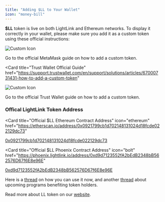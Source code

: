 ```yaml
---
title: "Adding $LL to Your Wallet"
icon: "money-bill"
---
```


**$LL** token is live on both LightLink and Ethereum networks. To display it correctly in your wallet, please make sure you add it as a custom token using these official instructions:

<CardGroup>

<Card
  title="MetaMask Official Guide"
  href="https://support.metamask.io/managing-my-tokens/custom-tokens/how-to-display-tokens-in-metamask/#how-to-add-a-custom-token"> 
  
  <p style={{padding: "15px 0px"}}>
  <img
    src="../images/metamask-fox.svg"
    alt="Custom Icon"
    width={50}
    className="custom-icon"
  />
  </p>

Go to the official MetaMask guide on how to add a custom token.

</Card>

<Card
  title="Trust Wallet Official Guide"
  href="https://support.trustwallet.com/en/support/solutions/articles/67000731431-how-to-add-a-custom-token"
>

<img
  src="../images/trust-wallet-logo.svg"
  alt="Custom Icon"
  width={110}
  className="custom-icon"
/>

Go to the official Trust Wallet guide on how to add a custom token.

</Card>

</CardGroup>

### Offical LightLink Token Address

<Card
  title="Official $LL Ethereum Contract Address"
  icon="ethereum"
  href="https://etherscan.io/address/0x0921799cb1d702148131024d18fcde022129dc73"
>

[0x0921799cb1d702148131024d18fcde022129dc73](https://etherscan.io/address/0x0921799cb1d702148131024d18fcde022129dc73)

</Card>

<Card
  title="Official $LL Phoenix Contract Address"
  icon="bolt"
  href="https://phoenix.lightlink.io/address/0xd9d7123552fA2bEdB2348bB562576D67f6E8e96E"
>

[0xd9d7123552fA2bEdB2348bB562576D67f6E8e96E](https://phoenix.lightlink.io/address/0xd9d7123552fA2bEdB2348bB562576D67f6E8e96E)

</Card>

Here is a [thread](https://x.com/LightLinkChain/status/1793277254161575996) on how you can use it now, and another [thread](https://x.com/LightLinkChain/status/1793650626020462610) about upcoming programs benefiting token holders.

Read more about LL token on our [website](https://lightlink.io/token).
